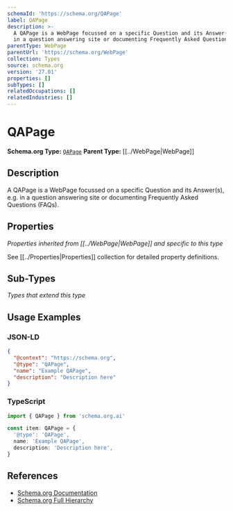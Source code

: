 ```yaml
---
schemaId: 'https://schema.org/QAPage'
label: QAPage
description: >-
  A QAPage is a WebPage focussed on a specific Question and its Answer(s), e.g.
  in a question answering site or documenting Frequently Asked Questions (FAQs).
parentType: WebPage
parentUrl: 'https://schema.org/WebPage'
collection: Types
source: schema.org
version: '27.01'
properties: []
subTypes: []
relatedOccupations: []
relatedIndustries: []
---
```

# QAPage

**Schema.org Type:** [`QAPage`](https://schema.org/QAPage)
**Parent Type:** [[../WebPage|WebPage]]

## Description

A QAPage is a WebPage focussed on a specific Question and its Answer(s), e.g. in a question answering site or documenting Frequently Asked Questions (FAQs).

## Properties

*Properties inherited from [[../WebPage|WebPage]] and specific to this type*

See [[../Properties|Properties]] collection for detailed property definitions.

## Sub-Types

*Types that extend this type*

## Usage Examples

### JSON-LD

```json
{
  "@context": "https://schema.org",
  "@type": "QAPage",
  "name": "Example QAPage",
  "description": "Description here"
}
```

### TypeScript

```typescript
import { QAPage } from 'schema.org.ai'

const item: QAPage = {
  '@type': 'QAPage',
  name: 'Example QAPage',
  description: 'Description here',
}
```

## References

- [Schema.org Documentation](https://schema.org/QAPage)
- [Schema.org Full Hierarchy](https://schema.org/docs/full.html)
